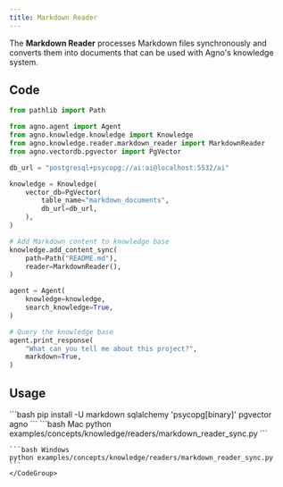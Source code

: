 ```yaml
---
title: Markdown Reader
---
```


The **Markdown Reader** processes Markdown files synchronously and converts them into documents that can be used with Agno's knowledge system.

## Code

```python examples/concepts/knowledge/readers/markdown_reader_sync.py
from pathlib import Path

from agno.agent import Agent
from agno.knowledge.knowledge import Knowledge
from agno.knowledge.reader.markdown_reader import MarkdownReader
from agno.vectordb.pgvector import PgVector

db_url = "postgresql+psycopg://ai:ai@localhost:5532/ai"

knowledge = Knowledge(
    vector_db=PgVector(
        table_name="markdown_documents",
        db_url=db_url,
    ),
)

# Add Markdown content to knowledge base
knowledge.add_content_sync(
    path=Path("README.md"),
    reader=MarkdownReader(),
)

agent = Agent(
    knowledge=knowledge,
    search_knowledge=True,
)

# Query the knowledge base
agent.print_response(
    "What can you tell me about this project?",
    markdown=True,
)
```

## Usage

<Steps>
  <Snippet file="create-venv-step.mdx" />

  <Step title="Install libraries">
    ```bash
    pip install -U markdown sqlalchemy 'psycopg[binary]' pgvector agno
    ```
  </Step>

  <Snippet file="run-pgvector-step.mdx" />

  <Step title="Run Agent">
    <CodeGroup>
    ```bash Mac
    python examples/concepts/knowledge/readers/markdown_reader_sync.py
    ```

    ```bash Windows
    python examples/concepts/knowledge/readers/markdown_reader_sync.py
    ```
    </CodeGroup>
  </Step>
</Steps>

